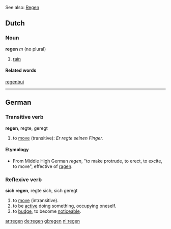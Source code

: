 See also: [[Regen]]

==Dutch==
===Noun===
'''regen''' ''m'' (no plural)

# [[rain]]

====Related words====
[[regenbui]]

----
==German==
=== Transitive verb ===
'''regen''', regte, geregt

# to [[move]] (transitive): ''Er regte seinen Finger.''

====Etymology====
* From Middle High German ''regen'', "to make protrude, to erect, to excite, to move", effective of [[ragen]].

=== Reflexive verb ===
'''sich regen''', regte sich, sich geregt

# to [[move]] (intransitive).
# to be [[active]] doing something, occupying oneself.
# to [[budge]], to become [[noticeable]].

[[ar:regen]]
[[de:regen]]
[[gl:regen]]
[[nl:regen]]